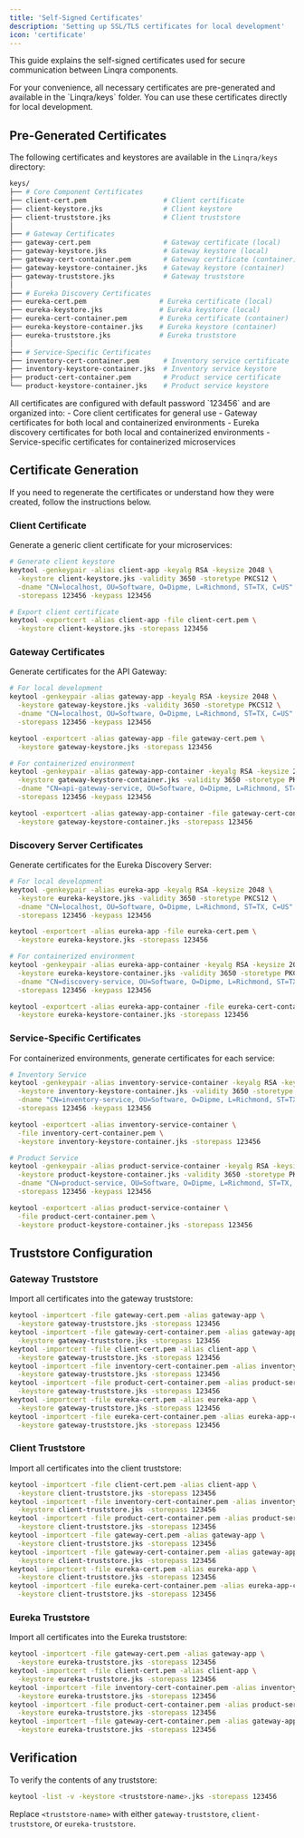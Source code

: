 ```yaml
---
title: 'Self-Signed Certificates'
description: 'Setting up SSL/TLS certificates for local development'
icon: 'certificate'
---
```


This guide explains the self-signed certificates used for secure communication between Linqra components.

<Note>
  For your convenience, all necessary certificates are pre-generated and available in the `Linqra/keys` folder. You can use these certificates directly for local development.
</Note>

## Pre-Generated Certificates

The following certificates and keystores are available in the `Linqra/keys` directory:

```bash
keys/
├── # Core Component Certificates
├── client-cert.pem                   # Client certificate
├── client-keystore.jks               # Client keystore
├── client-truststore.jks             # Client truststore
│
├── # Gateway Certificates
├── gateway-cert.pem                  # Gateway certificate (local)
├── gateway-keystore.jks              # Gateway keystore (local)
├── gateway-cert-container.pem        # Gateway certificate (container)
├── gateway-keystore-container.jks    # Gateway keystore (container)
├── gateway-truststore.jks            # Gateway truststore
│
├── # Eureka Discovery Certificates
├── eureka-cert.pem                  # Eureka certificate (local)
├── eureka-keystore.jks              # Eureka keystore (local)
├── eureka-cert-container.pem        # Eureka certificate (container)
├── eureka-keystore-container.jks    # Eureka keystore (container)
├── eureka-truststore.jks            # Eureka truststore
│
├── # Service-Specific Certificates
├── inventory-cert-container.pem      # Inventory service certificate
├── inventory-keystore-container.jks  # Inventory service keystore
├── product-cert-container.pem        # Product service certificate
└── product-keystore-container.jks    # Product service keystore
```

<Note>
  All certificates are configured with default password `123456` and are organized into:
  - Core client certificates for general use
  - Gateway certificates for both local and containerized environments
  - Eureka discovery certificates for both local and containerized environments
  - Service-specific certificates for containerized microservices
</Note>

## Certificate Generation

If you need to regenerate the certificates or understand how they were created, follow the instructions below.

### Client Certificate
Generate a generic client certificate for your microservices:

```bash
# Generate client keystore
keytool -genkeypair -alias client-app -keyalg RSA -keysize 2048 \
  -keystore client-keystore.jks -validity 3650 -storetype PKCS12 \
  -dname "CN=localhost, OU=Software, O=Dipme, L=Richmond, ST=TX, C=US" \
  -storepass 123456 -keypass 123456

# Export client certificate
keytool -exportcert -alias client-app -file client-cert.pem \
  -keystore client-keystore.jks -storepass 123456
```

### Gateway Certificates
Generate certificates for the API Gateway:

```bash
# For local development
keytool -genkeypair -alias gateway-app -keyalg RSA -keysize 2048 \
  -keystore gateway-keystore.jks -validity 3650 -storetype PKCS12 \
  -dname "CN=localhost, OU=Software, O=Dipme, L=Richmond, ST=TX, C=US" \
  -storepass 123456 -keypass 123456

keytool -exportcert -alias gateway-app -file gateway-cert.pem \
  -keystore gateway-keystore.jks -storepass 123456

# For containerized environment
keytool -genkeypair -alias gateway-app-container -keyalg RSA -keysize 2048 \
  -keystore gateway-keystore-container.jks -validity 3650 -storetype PKCS12 \
  -dname "CN=api-gateway-service, OU=Software, O=Dipme, L=Richmond, ST=TX, C=US" \
  -storepass 123456 -keypass 123456

keytool -exportcert -alias gateway-app-container -file gateway-cert-container.pem \
  -keystore gateway-keystore-container.jks -storepass 123456
```

### Discovery Server Certificates
Generate certificates for the Eureka Discovery Server:

```bash
# For local development
keytool -genkeypair -alias eureka-app -keyalg RSA -keysize 2048 \
  -keystore eureka-keystore.jks -validity 3650 -storetype PKCS12 \
  -dname "CN=localhost, OU=Software, O=Dipme, L=Richmond, ST=TX, C=US" \
  -storepass 123456 -keypass 123456

keytool -exportcert -alias eureka-app -file eureka-cert.pem \
  -keystore eureka-keystore.jks -storepass 123456

# For containerized environment
keytool -genkeypair -alias eureka-app-container -keyalg RSA -keysize 2048 \
  -keystore eureka-keystore-container.jks -validity 3650 -storetype PKCS12 \
  -dname "CN=discovery-service, OU=Software, O=Dipme, L=Richmond, ST=TX, C=US" \
  -storepass 123456 -keypass 123456

keytool -exportcert -alias eureka-app-container -file eureka-cert-container.pem \
  -keystore eureka-keystore-container.jks -storepass 123456
```

### Service-Specific Certificates
For containerized environments, generate certificates for each service:

```bash
# Inventory Service
keytool -genkeypair -alias inventory-service-container -keyalg RSA -keysize 2048 \
  -keystore inventory-keystore-container.jks -validity 3650 -storetype PKCS12 \
  -dname "CN=inventory-service, OU=Software, O=Dipme, L=Richmond, ST=TX, C=US" \
  -storepass 123456 -keypass 123456

keytool -exportcert -alias inventory-service-container \
  -file inventory-cert-container.pem \
  -keystore inventory-keystore-container.jks -storepass 123456

# Product Service
keytool -genkeypair -alias product-service-container -keyalg RSA -keysize 2048 \
  -keystore product-keystore-container.jks -validity 3650 -storetype PKCS12 \
  -dname "CN=product-service, OU=Software, O=Dipme, L=Richmond, ST=TX, C=US" \
  -storepass 123456 -keypass 123456

keytool -exportcert -alias product-service-container \
  -file product-cert-container.pem \
  -keystore product-keystore-container.jks -storepass 123456
```

## Truststore Configuration

### Gateway Truststore
Import all certificates into the gateway truststore:

```bash
keytool -importcert -file gateway-cert.pem -alias gateway-app \
  -keystore gateway-truststore.jks -storepass 123456
keytool -importcert -file gateway-cert-container.pem -alias gateway-app-container \
  -keystore gateway-truststore.jks -storepass 123456
keytool -importcert -file client-cert.pem -alias client-app \
  -keystore gateway-truststore.jks -storepass 123456
keytool -importcert -file inventory-cert-container.pem -alias inventory-service-container \
  -keystore gateway-truststore.jks -storepass 123456
keytool -importcert -file product-cert-container.pem -alias product-service-container \
  -keystore gateway-truststore.jks -storepass 123456
keytool -importcert -file eureka-cert.pem -alias eureka-app \
  -keystore gateway-truststore.jks -storepass 123456
keytool -importcert -file eureka-cert-container.pem -alias eureka-app-container \
  -keystore gateway-truststore.jks -storepass 123456
```

### Client Truststore
Import all certificates into the client truststore:

```bash
keytool -importcert -file client-cert.pem -alias client-app \
  -keystore client-truststore.jks -storepass 123456
keytool -importcert -file inventory-cert-container.pem -alias inventory-service-container \
  -keystore client-truststore.jks -storepass 123456
keytool -importcert -file product-cert-container.pem -alias product-service-container \
  -keystore client-truststore.jks -storepass 123456
keytool -importcert -file gateway-cert.pem -alias gateway-app \
  -keystore client-truststore.jks -storepass 123456
keytool -importcert -file gateway-cert-container.pem -alias gateway-app-container \
  -keystore client-truststore.jks -storepass 123456
keytool -importcert -file eureka-cert.pem -alias eureka-app \
  -keystore client-truststore.jks -storepass 123456
keytool -importcert -file eureka-cert-container.pem -alias eureka-app-container \
  -keystore client-truststore.jks -storepass 123456
```

### Eureka Truststore
Import all certificates into the Eureka truststore:

```bash
keytool -importcert -file gateway-cert.pem -alias gateway-app \
  -keystore eureka-truststore.jks -storepass 123456
keytool -importcert -file client-cert.pem -alias client-app \
  -keystore eureka-truststore.jks -storepass 123456
keytool -importcert -file inventory-cert-container.pem -alias inventory-service-container \
  -keystore eureka-truststore.jks -storepass 123456
keytool -importcert -file product-cert-container.pem -alias product-service-container \
  -keystore eureka-truststore.jks -storepass 123456
keytool -importcert -file gateway-cert-container.pem -alias gateway-app-container \
  -keystore eureka-truststore.jks -storepass 123456
```

## Verification

To verify the contents of any truststore:

```bash
keytool -list -v -keystore <truststore-name>.jks -storepass 123456
```

Replace `<truststore-name>` with either `gateway-truststore`, `client-truststore`, or `eureka-truststore`.
